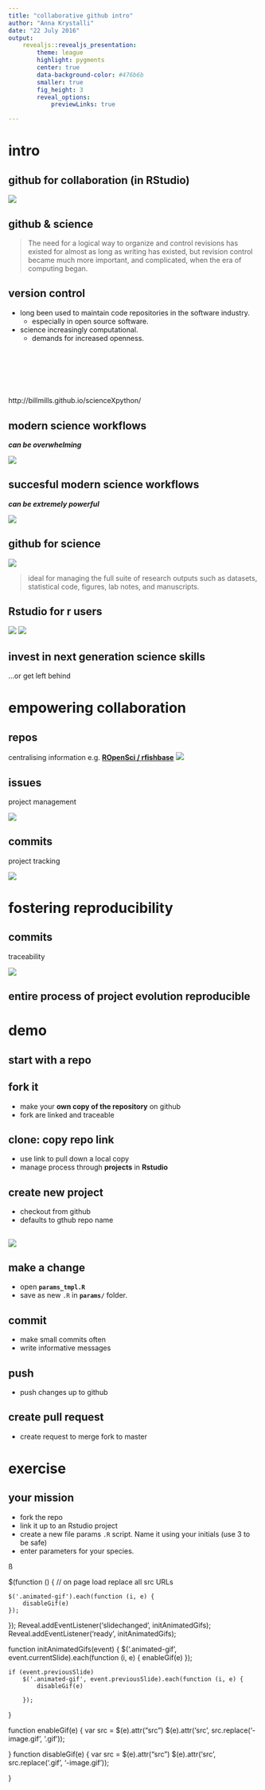 ```yaml
---
title: "collaborative github intro"
author: "Anna Krystalli"
date: "22 July 2016"
output: 
    revealjs::revealjs_presentation:
        theme: league
        highlight: pygments
        center: true
        data-background-color: #476b6b
        smaller: true
        fig_height: 3
        reveal_options:
            previewLinks: true

---
```


# intro

## github for collaboration (in RStudio)

![](http://www.palermo.edu/Archivos_content/ingenieria/top/130712_git_github_topdenota1.jpg)


## github & science

> The need for a logical way to organize and control revisions has existed for almost as long as writing has existed, but revision control became much more important, and complicated, when the era of computing began.

## version control

- long been used to maintain code repositories in the software industry.
    - especially in open source software.
    
- science increasingly computational.
    - demands for increased openness.

<br>




## {data-background-iframe="http://billmills.github.io/scienceXpython/"}

<br>
<br>

http://billmills.github.io/scienceXpython/

## modern science workflows

***can be overwhelming***

![](images/workflows.png)

## succesful modern science workflows

***can be extremely powerful***

![](images/collab.png)

## github for science

[![](images/git4sci.png)](http://scfbm.biomedcentral.com/articles/10.1186/1751-0473-8-7)


> ideal for managing the full suite of research outputs such as datasets, statistical code, figures, lab notes, and manuscripts.

## Rstudio for r users 

![](https://status.github.com/images/invertocat.png)
![](https://pbs.twimg.com/profile_images/487277095681150976/aEp2vlJy.png)

## invest in next generation science skills

...or get left behind

# empowering collaboration

## repos

centralising information e.g. [**ROpenSci / rfishbase**](https://github.com/ropensci/rfishbase)
![](images/repo.gif)

## issues

project management

![](images/issues.gif)

## commits 

project tracking

![](images/track.gif)

# fostering reproducibility

## commits

traceability

![](images/commits.gif)

## entire process of project evolution reproducible

# demo

## start with a repo

## fork it

- make your **own copy of the repository** on github
- fork are linked and traceable

## 

## clone: copy repo link

- use link to pull down a local copy
- manage process through **projects** in **Rstudio**




## create new project

- checkout from github
- defaults to gthub repo name 


## 

![](images/newproj.gif)

## make a change

- open **`params_tmpl.R`**
- save as new `.R` in **`params/`** folder.

## commit

- make small commits often
- write informative messages

##



## push

- push changes up to github

## create pull request

- create request to merge fork to master

# exercise

## your mission

- fork the repo
- link it up to an Rstudio project
- create a new file params `.R` script. Name it using your initials (use 3 to be safe)
- enter parameters for your species.



ß

$(function () {
    // on page load  replace all src URLs

    $('.animated-gif').each(function (i, e) {
        disableGif(e)
    });
});
Reveal.addEventListener('slidechanged', initAnimatedGifs);
Reveal.addEventListener('ready', initAnimatedGifs);

function initAnimatedGifs(event) {
    $('.animated-gif', event.currentSlide).each(function (i, e) {
        enableGif(e)
    });

    if (event.previousSlide)
        $('.animated-gif', event.previousSlide).each(function (i, e) {
            disableGif(e)

        });
}

function enableGif(e) {
    var src = $(e).attr("src")
    $(e).attr('src', src.replace('-image.gif', '.gif'));


}
function disableGif(e) {
    var src = $(e).attr("src")
    $(e).attr('src', src.replace('.gif', '-image.gif'));

}